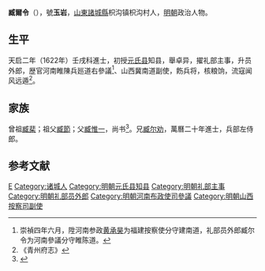 {{明清人物信息框
| 姓名 = 臧爾令
| 原名 =
| 圖片名稱= 
| 圖片大小 =
| 圖片說明 = 
| 最高職務 =
| 國家 = 大明 
| 爵位 =
| 籍貫 = 山東諸城縣
| 族裔 = 
| 字號 = 號玉岩
| 諡號 =
| 出生日期 = 生年不詳
| 出生地點 =
| 逝世日期 = 卒年不詳 
| 逝世地點 =
| 墓葬 =
| 配偶 = 
| 親屬 = 父 [[臧惟一|臧惟一]]，兄[[臧尔劝|臧尔劝]]
| 出身 =
* 天啓二年壬戌科進士
| 經歷 =
| 著作 =  
}}
'''臧爾令'''（{{bd|？||？|catIdx=}}），號'''玉岩'''，[[山東|山東]][[諸城縣|諸城縣]]枳沟镇枳沟村人，[[明朝|明朝]]政治人物。

== 生平 ==
天启二年（1622年）壬戌科進士，初授[[元氏县|元氏县]]知县，舉卓异，擢礼部主事，升员外郎，歴官河南睢陳兵廵道右參議<ref>崇禎四年六月，陞河南参政[[黄承昊|黄承昊]]为福建按察使分守建南道，礼部员外郎臧尔令为河南參議分守睢陈道。</ref>、山西冀南道副使，飭兵将，核粮饷，流寇闻风远遁<ref>《青州府志》</ref>。

== 家族 ==
曾祖[[臧棐|臧棐]]；祖父[[臧節|臧節]]；父[[臧惟一|臧惟一]]，尚书<ref>{{Cite book|title=天一阁藏明代科举录选刊 登科录 点校本|author=龚延明主编|publisher=宁波出版社|year=2016|isbn=978-7-5526-2320-8|location=宁波|pages=|quote=《天一閣藏明代科舉錄選刊.登科錄》之《萬曆二十年壬辰科殿試金榜》}}</ref>。兄[[臧尔劝|臧尔劝]]，萬曆二十年進士，兵部左侍郎。

==参考文献==
{{reflist}}

{{天啓二年壬戌科殿試金榜}}

{{Authority control}}

{{DEFAULTSORT:Zang臧}}
[[Category:臧姓|E]]
[[Category:诸城人|Category:诸城人]]
[[Category:明朝元氏县知县|Category:明朝元氏县知县]]
[[Category:明朝礼部主事|Category:明朝礼部主事]]
[[Category:明朝礼部员外郎|Category:明朝礼部员外郎]]
[[Category:明朝河南布政使司參議|Category:明朝河南布政使司參議]]
[[Category:明朝山西按察司副使|Category:明朝山西按察司副使]]